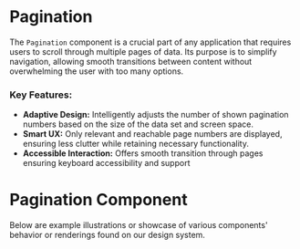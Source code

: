 
<Meta of={meta} />

# Pagination

The `Pagination` component is a crucial part of any application that requires users to scroll through multiple pages of data. Its purpose is to simplify navigation, allowing smooth transitions between content without overwhelming the user with too many options.

### Key Features:
- **Adaptive Design:** Intelligently adjusts the number of shown pagination numbers based on the size of the data set and screen space.
- **Smart UX:** Only relevant and reachable page numbers are displayed, ensuring less clutter while retaining necessary functionality.
- **Accessible Interaction:** Offers smooth transition through pages ensuring keyboard accessibility and support

<Primary />

<Controls />

# Pagination Component

Below are example illustrations or showcase of various components' behavior or renderings found on our design system.

<Stories/>